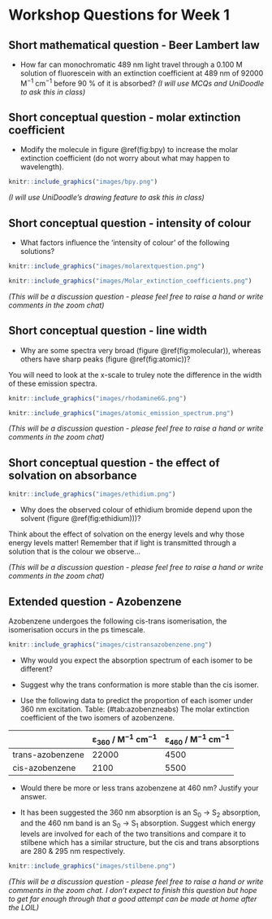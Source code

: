 # Workshop Questions for Week 1 {#ch:Workshop1}

## Short mathematical question - Beer Lambert law {#sec:BeerLambert}
- How far can monochromatic 489 nm light travel through a 0.100 M solution of fluorescein with an extinction coefficient at 489 nm of 92000 M^−1^ cm^−1^ before 90 % of it is absorbed?
*(I will use MCQs and UniDoodle to ask this in class)*

## Short conceptual question - molar extinction coefficient {#sec:MolarExtinction}
- Modify the molecule in figure \@ref(fig:bpy) to increase the molar extinction coefficient (do not worry about what may happen to wavelength).

```r
knitr::include_graphics("images/bpy.png")
```

*(I will use UniDoodle's drawing feature to ask this in class)*

## Short conceptual question - intensity of colour {#sec:intensity}

- What factors influence the ‘intensity of colour’ of the following solutions?

```r
knitr::include_graphics("images/molarextquestion.png")
```

```r
knitr::include_graphics("images/Molar_extinction_coefficients.png")
```

*(This will be a discussion question - please feel free to raise a hand or write comments in the zoom chat)*

## Short conceptual question - line width {#sec:linewidth}

- Why are some spectra very broad (figure \@ref(fig:molecular)), whereas others have sharp peaks (figure \@ref(fig:atomic))?

You will need to look at the x-scale to truley note the difference in the width of these emission spectra.

 
```r
knitr::include_graphics("images/rhodamine6G.png")
```


```r
knitr::include_graphics("images/atomic_emission_spectrum.png")
```

*(This will be a discussion question - please feel free to raise a hand or write comments in the zoom chat)*

## Short conceptual question - the effect of solvation on absorbance {#sec:solvationabs}

```r
knitr::include_graphics("images/ethidium.png")
```

- Why does the observed colour of ethidium bromide depend upon the solvent (figure \@ref(fig:ethidium)))?

Think about the effect of solvation on the energy levels and why those energy levels matter! Remember that if light is transmitted through a solution that is the colour we observe...

*(This will be a discussion question - please feel free to raise a hand or write comments in the zoom chat)*



## Extended question - Azobenzene {#sec:Azobenzene}

Azobenzene undergoes the following cis-trans isomerisation, the isomerisation occurs in the ps timescale.

```r
knitr::include_graphics("images/cistransazobenzene.png")
```

- Why would you expect the absorption spectrum of each isomer to be different?

- Suggest why the trans conformation is more stable than the cis isomer. 

- Use the following data to predict the proportion of each isomer under 360 nm excitation. 
Table: (\#tab:azobenzneabs) The molar extinction coefficient of the two isomers of azobenzene.

| | ε~360~ / M^−1^ cm^−1^ | ε~460~ / M^−1^ cm^−1^|
|:--------------|:---------|:---------|
| trans-azobenzene | 22000 | 4500 |
| cis-azobenzene |2100 | 5500 |
 
- Would there be more or less trans azobenzene at 460 nm? Justify your answer.


- It has been suggested the 360 nm absorption is an S~0~ → S~2~ absorption, and the 460 nm band is an S~0~ → S~1~ absorption. Suggest which energy levels are involved for each of the two transitions and compare it to stilbene which has a similar structure, but the cis and trans absorptions are 280 & 295 nm respectively.

```r
knitr::include_graphics("images/stilbene.png")
```

*(This will be a discussion question - please feel free to raise a hand or write comments in the zoom chat. I don't expect to finish this question but hope to get far enough through that a good attempt can be made at home after the LOIL)*
